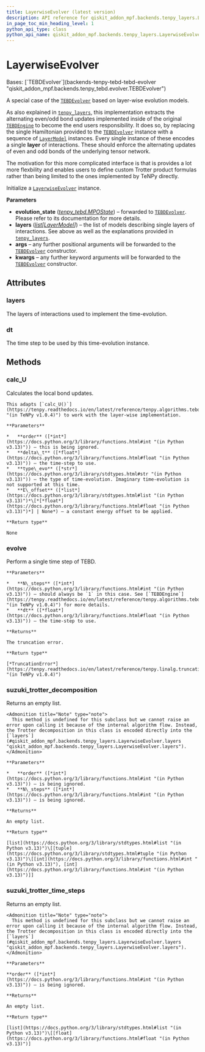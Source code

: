 ```yaml
---
title: LayerwiseEvolver (latest version)
description: API reference for qiskit_addon_mpf.backends.tenpy_layers.LayerwiseEvolver in the latest version of qiskit-addon-mpf
in_page_toc_min_heading_level: 1
python_api_type: class
python_api_name: qiskit_addon_mpf.backends.tenpy_layers.LayerwiseEvolver
---
```


# LayerwiseEvolver

<Class id="qiskit_addon_mpf.backends.tenpy_layers.LayerwiseEvolver" isDedicatedPage={true} github="https://github.com/Qiskit/qiskit-addon-mpf/tree/main/qiskit_addon_mpf/backends/tenpy_layers/evolver.py#L23-L171" signature="LayerwiseEvolver(evolution_state, layers, *args, **kwargs)" modifiers="class">
  Bases: [`TEBDEvolver`](backends-tenpy-tebd-tebd-evolver "qiskit_addon_mpf.backends.tenpy_tebd.evolver.TEBDEvolver")

  A special case of the [`TEBDEvolver`](backends-tenpy-tebd-tebd-evolver "qiskit_addon_mpf.backends.tenpy_tebd.TEBDEvolver") based on layer-wise evolution models.

  As also explained in [`tenpy_layers`](backends-tenpy-layers#module-qiskit_addon_mpf.backends.tenpy_layers "qiskit_addon_mpf.backends.tenpy_layers"), this implementation extracts the alternating even/odd bond updates implemented inside of the original [`TEBDEngine`](https://tenpy.readthedocs.io/en/latest/reference/tenpy.algorithms.tebd.TEBDEngine.html#tenpy.algorithms.tebd.TEBDEngine "(in TeNPy v1.0.4)") to become the end users responsibility. It does so, by replacing the single Hamiltonian provided to the [`TEBDEvolver`](backends-tenpy-tebd-tebd-evolver "qiskit_addon_mpf.backends.tenpy_tebd.TEBDEvolver") instance with a sequence of [`LayerModel`](backends-tenpy-layers-layer-model "qiskit_addon_mpf.backends.tenpy_layers.LayerModel") instances. Every single instance of these encodes a single **layer** of interactions. These should enforce the alternating updates of even and odd bonds of the underlying tensor network.

  The motivation for this more complicated interface is that is provides a lot more flexbility and enables users to define custom Trotter product formulas rather than being limited to the ones implemented by TeNPy directly.

  Initialize a [`LayerwiseEvolver`](#qiskit_addon_mpf.backends.tenpy_layers.LayerwiseEvolver "qiskit_addon_mpf.backends.tenpy_layers.LayerwiseEvolver") instance.

  **Parameters**

  *   **evolution\_state** ([*tenpy\_tebd.MPOState*](backends-tenpy-tebd-mpo-state "qiskit_addon_mpf.backends.tenpy_tebd.MPOState")) – forwarded to [`TEBDEvolver`](backends-tenpy-tebd-tebd-evolver "qiskit_addon_mpf.backends.tenpy_tebd.TEBDEvolver"). Please refer to its documentation for more details.
  *   **layers** ([*list*](https://docs.python.org/3/library/stdtypes.html#list "(in Python v3.13)")*\[*[*LayerModel*](backends-tenpy-layers-layer-model "qiskit_addon_mpf.backends.tenpy_layers.LayerModel")*]*) – the list of models describing single layers of interactions. See above as well as the explanations provided in [`tenpy_layers`](backends-tenpy-layers#module-qiskit_addon_mpf.backends.tenpy_layers "qiskit_addon_mpf.backends.tenpy_layers").
  *   **args** – any further positional arguments will be forwarded to the [`TEBDEvolver`](backends-tenpy-tebd-tebd-evolver "qiskit_addon_mpf.backends.tenpy_tebd.TEBDEvolver") constructor.
  *   **kwargs** – any further keyword arguments will be forwarded to the [`TEBDEvolver`](backends-tenpy-tebd-tebd-evolver "qiskit_addon_mpf.backends.tenpy_tebd.TEBDEvolver") constructor.

  ## Attributes

  ### layers

  <Attribute id="qiskit_addon_mpf.backends.tenpy_layers.LayerwiseEvolver.layers">
    The layers of interactions used to implement the time-evolution.
  </Attribute>

  ### dt

  <Attribute id="qiskit_addon_mpf.backends.tenpy_layers.LayerwiseEvolver.dt">
    The time step to be used by this time-evolution instance.
  </Attribute>

  ## Methods

  ### calc\_U

  <Function id="qiskit_addon_mpf.backends.tenpy_layers.LayerwiseEvolver.calc_U" github="https://github.com/Qiskit/qiskit-addon-mpf/tree/main/qiskit_addon_mpf/backends/tenpy_layers/evolver.py#L136-L171" signature="calc_U(order, delta_t, type_evo='real', E_offset=None)">
    Calculates the local bond updates.

    This adapts [`calc_U()`](https://tenpy.readthedocs.io/en/latest/reference/tenpy.algorithms.tebd.TEBDEngine.html#tenpy.algorithms.tebd.TEBDEngine.calc_U "(in TeNPy v1.0.4)") to work with the layer-wise implementation.

    **Parameters**

    *   **order** ([*int*](https://docs.python.org/3/library/functions.html#int "(in Python v3.13)")) – this is being ignored.
    *   **delta\_t** ([*float*](https://docs.python.org/3/library/functions.html#float "(in Python v3.13)")) – the time-step to use.
    *   **type\_evo** ([*str*](https://docs.python.org/3/library/stdtypes.html#str "(in Python v3.13)")) – the type of time-evolution. Imaginary time-evolution is not supported at this time.
    *   **E\_offset** ([*list*](https://docs.python.org/3/library/stdtypes.html#list "(in Python v3.13)")*\[*[*float*](https://docs.python.org/3/library/functions.html#float "(in Python v3.13)")*] | None*) – a constant energy offset to be applied.

    **Return type**

    None
  </Function>

  ### evolve

  <Function id="qiskit_addon_mpf.backends.tenpy_layers.LayerwiseEvolver.evolve" github="https://github.com/Qiskit/qiskit-addon-mpf/tree/main/qiskit_addon_mpf/backends/tenpy_layers/evolver.py#L62-L96" signature="evolve(N_steps, dt)">
    Perform a single time step of TEBD.

    **Parameters**

    *   **N\_steps** ([*int*](https://docs.python.org/3/library/functions.html#int "(in Python v3.13)")) – should always be `1` in this case. See [`TEBDEngine`](https://tenpy.readthedocs.io/en/latest/reference/tenpy.algorithms.tebd.TEBDEngine.html#tenpy.algorithms.tebd.TEBDEngine "(in TeNPy v1.0.4)") for more details.
    *   **dt** ([*float*](https://docs.python.org/3/library/functions.html#float "(in Python v3.13)")) – the time-step to use.

    **Returns**

    The truncation error.

    **Return type**

    [*TruncationError*](https://tenpy.readthedocs.io/en/latest/reference/tenpy.linalg.truncation.TruncationError.html#tenpy.linalg.truncation.TruncationError "(in TeNPy v1.0.4)")
  </Function>

  ### suzuki\_trotter\_decomposition

  <Function id="qiskit_addon_mpf.backends.tenpy_layers.LayerwiseEvolver.suzuki_trotter_decomposition" github="https://github.com/Qiskit/qiskit-addon-mpf/tree/main/qiskit_addon_mpf/backends/tenpy_layers/evolver.py#L115-L134" signature="suzuki_trotter_decomposition(order, N_steps)" modifiers="static">
    Returns an empty list.

    <Admonition title="Note" type="note">
      This method is undefined for this subclass but we cannot raise an error upon calling it because of the internal algorithm flow. Instead, the Trotter decomposition in this class is encoded directly into the [`layers`](#qiskit_addon_mpf.backends.tenpy_layers.LayerwiseEvolver.layers "qiskit_addon_mpf.backends.tenpy_layers.LayerwiseEvolver.layers").
    </Admonition>

    **Parameters**

    *   **order** ([*int*](https://docs.python.org/3/library/functions.html#int "(in Python v3.13)")) – is being ignored.
    *   **N\_steps** ([*int*](https://docs.python.org/3/library/functions.html#int "(in Python v3.13)")) – is being ignored.

    **Returns**

    An empty list.

    **Return type**

    [list](https://docs.python.org/3/library/stdtypes.html#list "(in Python v3.13)")\[[tuple](https://docs.python.org/3/library/stdtypes.html#tuple "(in Python v3.13)")\[[int](https://docs.python.org/3/library/functions.html#int "(in Python v3.13)"), [int](https://docs.python.org/3/library/functions.html#int "(in Python v3.13)")]]
  </Function>

  ### suzuki\_trotter\_time\_steps

  <Function id="qiskit_addon_mpf.backends.tenpy_layers.LayerwiseEvolver.suzuki_trotter_time_steps" github="https://github.com/Qiskit/qiskit-addon-mpf/tree/main/qiskit_addon_mpf/backends/tenpy_layers/evolver.py#L98-L113" signature="suzuki_trotter_time_steps(order)" modifiers="static">
    Returns an empty list.

    <Admonition title="Note" type="note">
      This method is undefined for this subclass but we cannot raise an error upon calling it because of the internal algorithm flow. Instead, the Trotter decomposition in this class is encoded directly into the [`layers`](#qiskit_addon_mpf.backends.tenpy_layers.LayerwiseEvolver.layers "qiskit_addon_mpf.backends.tenpy_layers.LayerwiseEvolver.layers").
    </Admonition>

    **Parameters**

    **order** ([*int*](https://docs.python.org/3/library/functions.html#int "(in Python v3.13)")) – is being ignored.

    **Returns**

    An empty list.

    **Return type**

    [list](https://docs.python.org/3/library/stdtypes.html#list "(in Python v3.13)")\[[float](https://docs.python.org/3/library/functions.html#float "(in Python v3.13)")]
  </Function>
</Class>

